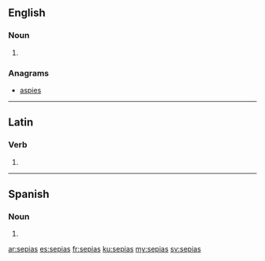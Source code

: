 ==English==

===Noun===
{{head|en|noun plural form}}

# {{plural of|sepia|lang=en}}

===Anagrams===
* [[aspies#English|aspies]]

----

==Latin==

===Verb===
{{la-verb-form|sēpiās}}

# {{inflection of|sēpiō||2|s|pres|actv|subj|lang=la}}

----

==Spanish==

===Noun===
{{head|es|noun form}}

# {{plural of|sepia|lang=es}}

[[ar:sepias]]
[[es:sepias]]
[[fr:sepias]]
[[ku:sepias]]
[[my:sepias]]
[[sv:sepias]]